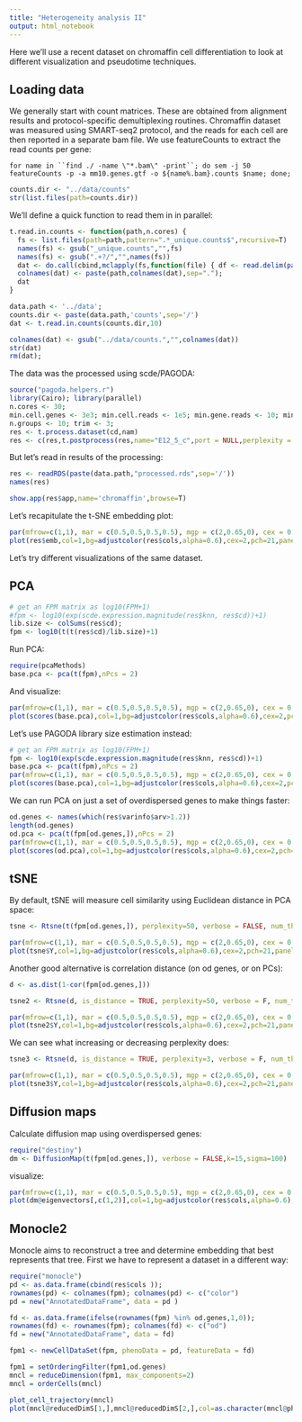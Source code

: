 ```yaml
---
title: "Heterogeneity analysis II"
output: html_notebook
---
```


Here we'll use a recent dataset on chromaffin cell differentiation to look at different visualization and pseudotime techniques.

## Loading data
We generally start with count matrices. These are obtained from alignment results and protocol-specific demultiplexing routines. Chromaffin dataset was measured using SMART-seq2 protocol, and the reads for each cell are then reported in a separate bam file. We use featureCounts to extract the read counts per gene:

`for name in ``find ./ -name \"*.bam\" -print``; do sem -j 50 featureCounts -p -a mm10.genes.gtf -o ${name%.bam}.counts $name; done;`


```r
counts.dir <- "../data/counts"
str(list.files(path=counts.dir))
```

We'll define a quick function to read them in in parallel:
```r
t.read.in.counts <- function(path,n.cores) {
  fs <- list.files(path=path,pattern=".*_unique.counts$",recursive=T)
  names(fs) <- gsub("_unique.counts","",fs)
  names(fs) <- gsub(".+?/","",names(fs))
  dat <- do.call(cbind,mclapply(fs,function(file) { df <- read.delim(paste(path,file,sep="/"),header=F,stringsAsFactors=F,skip=2); x <- df[,7]; names(x) <- df[,1]; x;},mc.cores=n.cores))
  colnames(dat) <- paste(path,colnames(dat),sep=".");
  dat
}
```

```r
data.path <- '../data';
counts.dir <- paste(data.path,'counts',sep='/')
dat <- t.read.in.counts(counts.dir,10)
```

```r

colnames(dat) <- gsub("../data/counts.","",colnames(dat))
str(dat)
rm(dat);
```

The data was the processed using scde/PAGODA:
```r
source("pagoda.helpers.r")
library(Cairo); library(parallel)
n.cores <- 30;
min.cell.genes <- 3e3; min.cell.reads <- 1e5; min.gene.reads <- 10; min.gene.cells <- 5; min.nonfailed <- 8;
n.groups <- 10; trim <- 3;
res <- t.process.dataset(cd,nam)
res <- c(res,t.postprocess(res,name="E12_5_c",port = NULL,perplexity = 10,include.aspects = TRUE,distance.threshold = 0.9, n.clusters = 5, top.aspects = 7,return.details=T))
```


But let's read in results of the processing:
```r
res <- readRDS(paste(data.path,"processed.rds",sep='/'))
names(res)
```

```r
show.app(res$app,name='chromaffin',browse=T)
```

Let's recapitulate the t-SNE embedding plot:
```r
par(mfrow=c(1,1), mar = c(0.5,0.5,0.5,0.5), mgp = c(2,0.65,0), cex = 0.9);
plot(res$emb,col=1,bg=adjustcolor(res$cols,alpha=0.6),cex=2,pch=21,panel.first=grid(),axes=F); box();
```

Let's try different visualizations of the same dataset. 


## PCA

```r
# get an FPM matrix as log10(FPM+1)
#fpm <- log10(exp(scde.expression.magnitude(res$knn, res$cd))+1)
lib.size <- colSums(res$cd);
fpm <- log10(t(t(res$cd)/lib.size)+1)
```

Run PCA:
```r
require(pcaMethods)
base.pca <- pca(t(fpm),nPcs = 2)
```

And visualize:
```r
par(mfrow=c(1,1), mar = c(0.5,0.5,0.5,0.5), mgp = c(2,0.65,0), cex = 0.9);
plot(scores(base.pca),col=1,bg=adjustcolor(res$cols,alpha=0.6),cex=2,pch=21,panel.first=grid(),axes=F); box();
```

Let's use PAGODA library size estimation instead:
```r
# get an FPM matrix as log10(FPM+1)
fpm <- log10(exp(scde.expression.magnitude(res$knn, res$cd))+1)
base.pca <- pca(t(fpm),nPcs = 2)
par(mfrow=c(1,1), mar = c(0.5,0.5,0.5,0.5), mgp = c(2,0.65,0), cex = 0.9);
plot(scores(base.pca),col=1,bg=adjustcolor(res$cols,alpha=0.6),cex=2,pch=21,panel.first=grid(),axes=F); box();
```

We can run PCA on just a set of overdispersed genes to make things faster:
```r
od.genes <- names(which(res$varinfo$arv>1.2))
length(od.genes)
od.pca <- pca(t(fpm[od.genes,]),nPcs = 2)
par(mfrow=c(1,1), mar = c(0.5,0.5,0.5,0.5), mgp = c(2,0.65,0), cex = 0.9);
plot(scores(od.pca),col=1,bg=adjustcolor(res$cols,alpha=0.6),cex=2,pch=21,panel.first=grid(),axes=F); box();
```


## tSNE 

By default, tSNE will measure cell similarity using Euclidean distance in PCA space:
```r
tsne <- Rtsne(t(fpm[od.genes,]), perplexity=50, verbose = FALSE, num_threads=10) 
```

```r
par(mfrow=c(1,1), mar = c(0.5,0.5,0.5,0.5), mgp = c(2,0.65,0), cex = 0.9);
plot(tsne$Y,col=1,bg=adjustcolor(res$cols,alpha=0.6),cex=2,pch=21,panel.first=grid(),axes=F); box();
```

Another good alternative is correlation distance (on od genes, or on PCs):
```r
d <- as.dist(1-cor(fpm[od.genes,]))
```

```r
tsne2 <- Rtsne(d, is_distance = TRUE, perplexity=50, verbose = F, num_threads=10) 
```

```r
par(mfrow=c(1,1), mar = c(0.5,0.5,0.5,0.5), mgp = c(2,0.65,0), cex = 0.9);
plot(tsne2$Y,col=1,bg=adjustcolor(res$cols,alpha=0.6),cex=2,pch=21,panel.first=grid(),axes=F); box();
```

We can see what increasing or decreasing perplexity does:
```r
tsne3 <- Rtsne(d, is_distance = TRUE, perplexity=3, verbose = F, num_threads=10) 
```

```r
par(mfrow=c(1,1), mar = c(0.5,0.5,0.5,0.5), mgp = c(2,0.65,0), cex = 0.9);
plot(tsne3$Y,col=1,bg=adjustcolor(res$cols,alpha=0.6),cex=2,pch=21,panel.first=grid(),axes=F); box();
```

## Diffusion maps

Calculate diffusion map using overdispersed genes:
```r
require("destiny")
dm <- DiffusionMap(t(fpm[od.genes,]), verbose = FALSE,k=15,sigma=100)
```

visualize:
```r
par(mfrow=c(1,1), mar = c(0.5,0.5,0.5,0.5), mgp = c(2,0.65,0), cex = 0.9);
plot(dm@eigenvectors[,c(1,2)],col=1,bg=adjustcolor(res$cols,alpha=0.6),cex=2,pch=21,panel.first=grid(),axes=F); box();
```


## Monocle2

Monocle aims to reconstruct a tree and determine embedding that best represents that tree.
First we have to represent a dataset in a different way:
```r
require("monocle")
pd <- as.data.frame(cbind(res$cols ));
rownames(pd) <- colnames(fpm); colnames(pd) <- c("color")
pd = new("AnnotatedDataFrame", data = pd )

fd <- as.data.frame(ifelse(rownames(fpm) %in% od.genes,1,0));
rownames(fd) <- rownames(fpm); colnames(fd) <- c("od")
fd = new("AnnotatedDataFrame", data = fd)

fpm1 <- newCellDataSet(fpm, phenoData = pd, featureData = fd)
```

```r
fpm1 = setOrderingFilter(fpm1,od.genes)
mncl = reduceDimension(fpm1, max_components=2)
mncl = orderCells(mncl)
```


```r
plot_cell_trajectory(mncl)
plot(mncl@reducedDimS[1,],mncl@reducedDimS[2,],col=as.character(mncl@phenoData@data$col))
```

